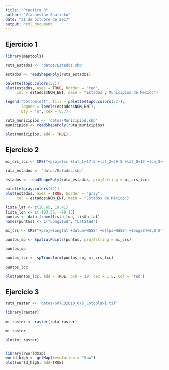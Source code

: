 ---
title: "Practica 8"
author: "Viacheslav Shalisko"
date: "31 de octubre de 2017"
output: html_document
---

## Ejercicio 1

```{r}
library(maptools)
```


```{r fig.width=12, fig.height=10, cache = TRUE}

ruta_estados <- 'datos/Estados.shp'

estados <- readShapePoly(ruta_estados)

palette(topo.colors(32))
plot(estados, axes = TRUE, border = "red", 
     col = estados$NOM_ENT, main = "Estados y Municipios de México")

legend("bottomleft", fill = palette(topo.colors(32)), 
       legend = levels(estados$NOM_ENT),
       bty = "n", cex = 0.7)

ruta_municipios <- 'datos/Municipios.shp'
municipios <- readShapePoly(ruta_municipios)

plot(municipios, add = TRUE)


```

## Ejercicio 2

```{r fig.width=12, fig.height=10}
mi_crs_lcc <- CRS("+proj=lcc +lat_1=17.5 +lat_2=29.5 +lat_0=12 +lon_0=‐102 +x_0=2500000 +y_0=0 +units=m +ellps=GRS80 +datum=WGS84")

ruta_estados <- 'datos/Estados.shp'

estados <- readShapePoly(ruta_estados, proj4string = mi_crs_lcc)

palette(gray.colors(32))
plot(estados, axes = TRUE, border = "gray", 
     col = estados$NOM_ENT, main = "Estados de México")

lista_lat <- c(20.65, 19.41)
lista_lon <- c(-103.35, -99.13)
puntos <- data.frame(lista_lon, lista_lat)
names(puntos) <- c("Longitud", "Latitud")

mi_crs <- CRS("+proj=longlat +datum=WGS84 +ellps=WGS84 +towgs84=0,0,0")

puntos_sp <- SpatialPoints(puntos, proj4string = mi_crs)

puntos_sp

puntos_lcc <- spTransform(puntos_sp, mi_crs_lcc)

puntos_lcc

plot(puntos_lcc, add = TRUE, pch = 19, cex = 1.5, col = "red")


```

## Ejercicio 3

```{r fig.width=12, fig.height=10}
ruta_raster <- 'datos/GMTED2010_075_Cotoplaxi.tif'

library(raster)

mi_raster <- raster(ruta_raster)

mi_raster

plot(mi_raster)


library(rworldmap)
world_high <- getMap(resolution = "low")
plot(world_high, add=TRUE)

```



